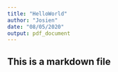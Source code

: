 ```yaml
---
title: "HelloWorld"
author: "Josien"
date: "08/05/2020"
output: pdf_document
---
```


## This is a markdown file


